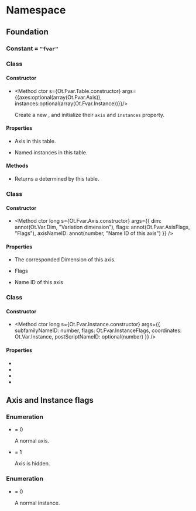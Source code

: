 
# Namespace <Decl s={Ot.Fvar}/>

## Foundation

### Constant <Decl s={Ot.Fvar.Tag}/> = `"fvar"`

### Class <Decl s={Ot.Fvar.Table}/>

#### Constructor

* <Method ctor s={Ot.Fvar.Table.constructor} args={{axes:optional(array(Ot.Fvar.Axis)),  instances:optional(array(Ot.Fvar.Instance))}}/>

    Create a new <R s={Ot.Fvar.Table}/>, and initialize their `axis` and `instances` property.

#### Properties

* <Member s={Ot.Fvar.Table.axes} type={array(Ot.Fvar.Axis)} />

    Axis in this table.

* <Member s={Ot.Fvar.Table.instances} type={array(Ot.Fvar.Instnace)} />

    Named instances in this table.

#### Methods

* <Member s={Ot.Fvar.Table.getDesignSpace} returns={Ot.Var.DesignSpace} />

    Returns a <R s={Ot.Var.DesignSpace}/> determined by this table.

### Class <Decl s={Ot.Fvar.Axis}/>

#### Constructor

* <Method ctor long s={Ot.Fvar.Axis.constructor} args={{
    dim: annot(Ot.Var.Dim, "Variation dimension"),
    flags: annot(Ot.Fvar.AxisFlags, "Flags"),
    axisNameID: annot(number, "Name ID of this axis")
}} />

#### Properties

* <Member readonly s={Ot.Fvar.Axis.dim} type={Ot.Var.Dim}/>

    The corresponded Dimension of this axis.

* <Member readonly s={Ot.Fvar.Axis.flags} type={Ot.Fvar.AxisFlags}/>

    Flags

* <Member readonly s={Ot.Fvar.Axis.axisNameID} type={number}/>

    Name ID of this axis

### Class <Decl s={Ot.Fvar.Instance}/>

#### Constructor

* <Method ctor long s={Ot.Fvar.Instance.constructor} args={{
    subfamilyNameID: number,
    flags: Ot.Fvar.InstanceFlags,
    coordinates: Ot.Var.Instance,
    postScriptNameID: optional(number)
}} />

#### Properties

 * <Member s={Ot.Fvar.Instance.subfamilyNameID} type={number}/>
 * <Member s={Ot.Fvar.Instance.flags} type={Ot.Fvar.InstanceFlags}/>
 * <Member s={Ot.Fvar.Instance.coordinates} type={Ot.Var.Instance}/>
 * <Member s={Ot.Fvar.Instance.postScriptNameID} type={optional(number)}/>

## Axis and Instance flags

### Enumeration <R s={Ot.Fvar.AxisFlags} />

* <Item s={Ot.Fvar.AxisFlags.Default}/> = 0

    A normal axis.

* <Item s={Ot.Fvar.AxisFlags.Hidden}/> = 1

    Axis is hidden.

### Enumeration <R s={Ot.Fvar.InstanceFlags} />

* <Item s={Ot.Fvar.InstanceFlags.Default}/> = 0

    A normal instance.
